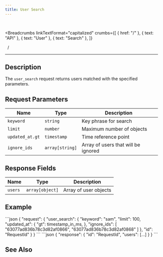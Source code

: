 ```yaml
---
title: User Search
---
```


<br />



<Breadcrumbs
  linkTextFormat="capitalized"
  crumbs={[
    { href: "/" },
    { text: "API" },
    { text: "User" },
    { text: "Search" },
  ]}
>
  <Icon slot="index" name="seti:powershell" />
  <span slot="separator">&nbsp;&nbsp;/&nbsp;</span>
</Breadcrumbs>

---


## Description

> <Badge text="wss" variant="tip" size="large" />
> <Badge text="user_search" size="large" />

The `user_search` request returns users matched with the specified parameters.

## Request Parameters

| Name            | Type            | Description                         |
| --------------- | --------------- | ----------------------------------- |
| `keyword`       | `string`        | Key phrase for search               |
| `limit`         | `number`        | Maximum number of objects           |
| `updated_at.gt` | `timestamp`     | Time reference point                |
| `ignore_ids`    | `array[string]` | Array of users that will be ignored |

## Response Fields

| Name    | Type            | Description           |
| ------- | --------------- | --------------------- |
| `users` | `array[object]` | Array of user objects |

## Example

<Tabs>
  <TabItem label="Request">
```json
{
  "request": {
    "user_search": {
      "keyword": "sam",
      "limit": 100,
      "updated_at": {
        "gt": timestamp_in_ms,
      },
      "ignore_ids": [ "63077ad836b78c3d82af0866", "63077ad836b78c3d82af0868" ]
    },
    "id": "RequestId"
  }
}
```
  </TabItem>  
</Tabs>

<Tabs>
  <TabItem label="Response">
```json
{
  "response": {
    "id": "RequestId",
    "users": [...]
  }
}
```
  </TabItem>  
</Tabs>

## See Also

<LinkCard
  title="SAMA chat server API: Users"
  href="https://medium.com/sama-communications/sama-chat-server-api-users-edf65ea6a341"
  description="All messengers and services that use instant messaging require minimal user identification in the system. We have developed a universal API..."
/>
<LinkCard
  title="DataBase Records"
  href="/deployment/db-records/"
  description="Collection of complete objects stored in the database."
/>

<script
  src="https://giscus.app/client.js"
  data-repo="SAMA-Communications/sama-server"
  data-repo-id="R_kgDOIBiYjA"
  data-category-id="DIC_kwDOIBiYjM4CuYYL"
  data-mapping="pathname"
  data-strict="0"
  data-reactions-enabled="1"
  data-emit-metadata="0"
  data-input-position="top"
  data-theme="transparent_dark"
  data-lang="en"
  data-loading="lazy"
  crossorigin="anonymous"
  async
></script>
